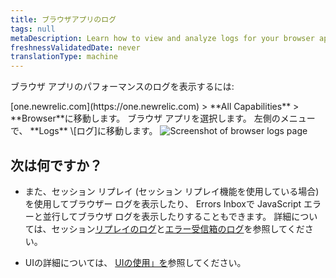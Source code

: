 ```yaml
---
title: ブラウザアプリのログ
tags: null
metaDescription: Learn how to view and analyze logs for your browser app using New Relic.
freshnessValidatedDate: never
translationType: machine
---
```


ブラウザ アプリのパフォーマンスのログを表示するには:

<Steps>
  <Step>
    <DNT>[one.newrelic.com](https://one.newrelic.com) &gt; **All Capabilities** &gt; **Browser**</DNT>に移動します。
  </Step>

  <Step>
    ブラウザ アプリを選択します。
  </Step>

  <Step>
    左側のメニューで、 **Logs** \[ログ]に移動します。
  </Step>
</Steps>

<img title="Browser logs" alt="Screenshot of browser logs page" src="/images/browser_logs_ui.webp" />

## 次は何ですか？

* また、セッション リプレイ (セッション リプレイ機能を使用している場合) を使用してブラウザー ログを表示したり、 Errors Inboxで JavaScript エラーと並行してブラウザ ログを表示したりすることもできます。 詳細については、セッション[リプレイのログ](#session-replay-section)と[エラー受信箱のログ](#js-errors-section)を参照してください。

* UIの詳細については、 [UIの使用」を](/docs/logs/ui-data/use-logs-ui)参照してください。